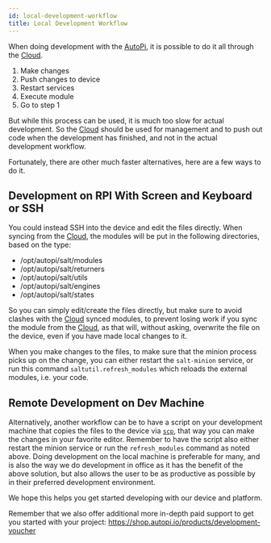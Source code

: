 ```yaml
---
id: local-development-workflow
title: Local Development Workflow
---
```


When doing development with the [AutoPi](https://www.autopi.io), it is possible to do it all through the [Cloud](https://www.autopi.io/software-platform/cloud-management).

1. Make changes
2. Push changes to device
3. Restart services
4. Execute module
5. Go to step 1

But while this process can be used, it is much too slow for actual development. So the [Cloud](https://www.autopi.io/software-platform/cloud-management) should
be used for management and to push out code when the development has finished, and not in the
actual development workflow.

Fortunately, there are other much faster alternatives, here are a few ways to do it.

## Development on RPI With Screen and Keyboard or SSH
You could instead SSH into the device and edit the files directly. When syncing from the [Cloud](https://www.autopi.io/software-platform/cloud-management),
the modules will be put in the following directories, based on the type:

* /opt/autopi/salt/modules
* /opt/autopi/salt/returners
* /opt/autopi/salt/utils
* /opt/autopi/salt/engines
* /opt/autopi/salt/states

So you can simply edit/create the files directly, but make sure to avoid clashes with the [Cloud](https://www.autopi.io/software-platform/cloud-management)
synced modules, to prevent losing work if you sync the module from the [Cloud](https://www.autopi.io/software-platform/cloud-management), as that will, without
asking, overwrite the file on the device, even if you have made local changes to it.

When you make changes to the files, to make sure that the minion process picks up on the change,
you can either restart the `salt-minion` service, or run this command `saltutil.refresh_modules`
which reloads the external modules, i.e. your code.

## Remote Development on Dev Machine
Alternatively, another workflow can be to have a script on your development machine that copies
the files to the device via [`scp`](https://www.computerhope.com/unix/scp.htm), that way you can
make the changes in your favorite editor. Remember to have the script also either restart the
minion service or run the `refresh_modules` command as noted above. Doing development on the local
machine is preferable for many, and is also the way we do development in office as it has the
benefit of the above solution, but also allows the user to be as productive as possible by in their
preferred development environment.

We hope this helps you get started developing with our device and platform.

Remember that we also offer additional more in-depth paid support to get you started with your
project: https://shop.autopi.io/products/development-voucher

